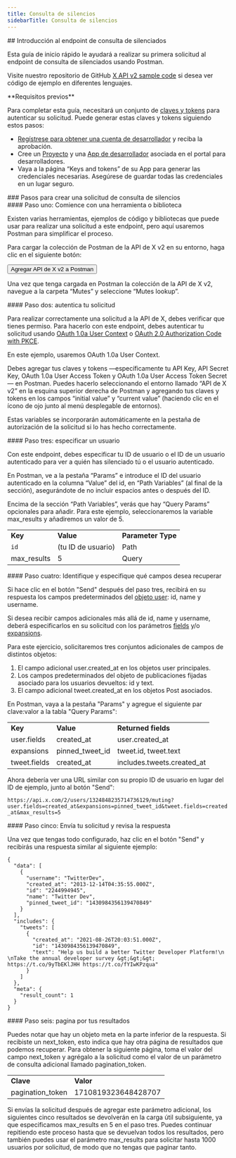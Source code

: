 ```yaml
---
title: Consulta de silencios
sidebarTitle: Consulta de silencios
---
```



<div id="getting-started-with-the-mutes-lookup-endpoint">
  ## Introducción al endpoint de consulta de silenciados
</div>

Esta guía de inicio rápido le ayudará a realizar su primera solicitud al endpoint de consulta de silenciados usando Postman.

Visite nuestro repositorio de GitHub [X API v2 sample code](https://github.com/xdevplatform/Twitter-API-v2-sample-code) si desea ver código de ejemplo en diferentes lenguajes.

<Note>
  **Requisitos previos**

  Para completar esta guía, necesitará un conjunto de [claves y tokens](/es/resources/fundamentals/authentication) para autenticar su solicitud. Puede generar estas claves y tokens siguiendo estos pasos:

  - [Regístrese para obtener una cuenta de desarrollador](https://developer.x.com/en/apply-for-access) y reciba la aprobación.
  - Cree un [Proyecto](/es/resources/fundamentals/projects) y una [App de desarrollador](/es/resources/fundamentals/developer-apps) asociada en el portal para desarrolladores.
  - Vaya a la página “Keys and tokens” de su App para generar las credenciales necesarias. Asegúrese de guardar todas las credenciales en un lugar seguro.
</Note>

<div id="steps-to-build-a-mutes-lookup-request">
  ### Pasos para crear una solicitud de consulta de silencios
</div>

<div id="step-one-start-with-a-tool-or-library">
  #### Paso uno: Comience con una herramienta o biblioteca
</div>

Existen varias herramientas, ejemplos de código y bibliotecas que puede usar para realizar una solicitud a este endpoint, pero aquí usaremos Postman para simplificar el proceso.

Para cargar la colección de Postman de la API de X v2 en su entorno, haga clic en el siguiente botón:

<Button href="https://app.getpostman.com/run-collection/9956214-784efcda-ed4c-4491-a4c0-a26470a67400">
  Agregar API de X v2 a Postman
</Button>

Una vez que tenga cargada en Postman la colección de la API de X v2, navegue a la carpeta “Mutes” y seleccione “Mutes lookup”.
 

<div id="step-two-authenticate-your-request">
  #### Paso dos: autentica tu solicitud
</div>

Para realizar correctamente una solicitud a la API de X, debes verificar que tienes permiso. Para hacerlo con este endpoint, debes autenticar tu solicitud usando [OAuth 1.0a User Context](/es/resources/fundamentals/authentication) o [OAuth 2.0 Authorization Code with PKCE](es/resources/fundamentals/authentication#oauth-2-0-authorization-code-flow-with-pkce-2).

En este ejemplo, usaremos OAuth 1.0a User Context.

Debes agregar tus claves y tokens —específicamente tu API Key, API Secret Key, OAuth 1.0a User Access Token y OAuth 1.0a User Access Token Secret— en Postman. Puedes hacerlo seleccionando el entorno llamado “API de X v2” en la esquina superior derecha de Postman y agregando tus claves y tokens en los campos “initial value” y “current value” (haciendo clic en el ícono de ojo junto al menú desplegable de entornos).

Estas variables se incorporarán automáticamente en la pestaña de autorización de la solicitud si lo has hecho correctamente.
 

<div id="step-three-specify-a-user">
  #### Paso tres: especificar un usuario
</div>

Con este endpoint, debes especificar tu ID de usuario o el ID de un usuario autenticado para ver a quién has silenciado tú o el usuario autenticado.

En Postman, ve a la pestaña “Params” e introduce el ID del usuario autenticado en la columna “Value” del id, en “Path Variables” (al final de la sección), asegurándote de no incluir espacios antes o después del ID.

Encima de la sección “Path Variables”, verás que hay “Query Params” opcionales para añadir. Para este ejemplo, seleccionaremos la variable max\_results y añadiremos un valor de 5.

|     |     |     |
| :--- | :--- | :--- |
| **Key** | **Value** | **Parameter Type** |
| `id` | (tu ID de usuario) | Path |
| max\_results | 5   | Query |

<div id="step-four-identify-and-specify-which-fields-you-would-like-to-retrieve">
  #### Paso cuatro: Identifique y especifique qué campos desea recuperar
</div>

Si hace clic en el botón "Send" después del paso tres, recibirá en su respuesta los campos predeterminados del [objeto user](/es/x-api/fundamentals/data-dictionary#user): id, name y username.

Si desea recibir campos adicionales más allá de id, name y username, deberá especificarlos en su solicitud con los parámetros [fields](/es/x-api/fundamentals/fields) y/o [expansions](/es/x-api/fundamentals/expansions).

Para este ejercicio, solicitaremos tres conjuntos adicionales de campos de distintos objetos:

1. El campo adicional user.created\_at en los objetos user principales.
2. Los campos predeterminados del objeto de publicaciones fijadas asociado para los usuarios devueltos: id y text.
3. El campo adicional tweet.created\_at en los objetos Post asociados.

En Postman, vaya a la pestaña "Params" y agregue el siguiente par clave:valor a la tabla "Query Params":

|     |     |     |
| :--- | :--- | :--- |
| **Key** | **Value** | **Returned fields** |
| user.fields | created\_at | user.created\_at |
| expansions | pinned\_tweet\_id | tweet.id, tweet.text |
| tweet.fields | created\_at | includes.tweets.created\_at |

Ahora debería ver una URL similar con su propio ID de usuario en lugar del ID de ejemplo, junto al botón "Send":

`https://api.x.com/2/users/1324848235714736129/muting?user.fields=created_at&expansions=pinned_tweet_id&tweet.fields=created_at&max_results=5`

<div id="step-five-make-your-request-and-review-your-response">
  #### Paso cinco: Envía tu solicitud y revisa la respuesta
</div>

Una vez que tengas todo configurado, haz clic en el botón "Send" y recibirás una respuesta similar al siguiente ejemplo:

```
{
  "data": [
    {
      "username": "TwitterDev",
      "created_at": "2013-12-14T04:35:55.000Z",
      "id": "2244994945",
      "name": "Twitter Dev",
      "pinned_tweet_id": "1430984356139470849"
    }
  ],
  "includes": {
    "tweets": [
      {
        "created_at": "2021-08-26T20:03:51.000Z",
        "id": "1430984356139470849",
        "text": "Help us build a better Twitter Developer Platform!\n \nTake the annual developer survey &gt;&gt;&gt; https://t.co/9yTbEKlJHH https://t.co/fYIwKPzqua"
      }
    ]
  },
  "meta": {
    "result_count": 1
  }
}
```

<div id="step-six-paginate-through-your-results">
  #### Paso seis: pagina por tus resultados
</div>

Puedes notar que hay un objeto meta en la parte inferior de la respuesta. Si recibiste un next\_token, esto indica que hay otra página de resultados que podemos recuperar. Para obtener la siguiente página, toma el valor del campo next\_token y agrégalo a la solicitud como el valor de un parámetro de consulta adicional llamado pagination\_token.
 

|     |     |
| :--- | :--- |
| **Clave** | **Valor** |
| pagination\_token | 1710819323648428707 |

Si envías la solicitud después de agregar este parámetro adicional, los siguientes cinco resultados se devolverán en la carga útil subsiguiente, ya que especificamos max\_results en 5 en el paso tres. Puedes continuar repitiendo este proceso hasta que se devuelvan todos los resultados, pero también puedes usar el parámetro max\_results para solicitar hasta 1000 usuarios por solicitud, de modo que no tengas que paginar tanto.